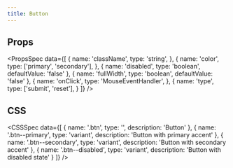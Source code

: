 ```yaml
---
title: Button
---
```


<Preview name="Button" />

## Props

<PropsSpec
    data={[
        {
            name: 'className',
            type: 'string',
        },
        {
            name: 'color',
            type: ['primary', 'secondary'],
        },
        {
            name: 'disabled',
            type: 'boolean',
            defaultValue: 'false'
        },
        {
            name: 'fullWidth',
            type: 'boolean',
            defaultValue: 'false'
        },
        {
            name: 'onClick',
            type: 'MouseEventHandler<HTMLButtonElement>',
        },
        {
            name: 'type',
            type: ['submit', 'reset'],
        }
    ]}
/>


## CSS
<CSSSpec data={[
    {
        name: '.btn',
        type: '',
        description: 'Button'
    },
    {
        name: '.btn--primary',
        type: 'variant',
        description: 'Button with primary accent'
    },
    {
        name: '.btn--secondary',
        type: 'variant',
        description: 'Button with secondary accent'
    },
    {
        name: '.btn--disabled',
        type: 'variant',
        description: 'Button with disabled state'
    }
]} />
